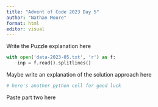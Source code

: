 ```yaml
---
title: "Advent of Code 2023 Day 5"
author: "Nathan Moore"
format: html
editor: visual
---
```


Write the Puzzle explanation here

```python

with open('data-2023-05.txt', 'r') as f:
    inp = f.read().splitlines()

```

Maybe write an explanation of the solution approach here

```python
# here's another python cell for good luck

```

Paste part two here
